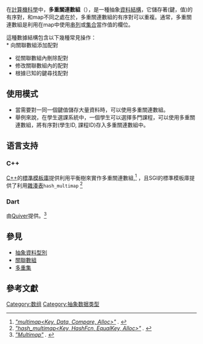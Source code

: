 {{TA
|G1=IT
}}
在[[計算機科學|計算機科學]]中，'''多重關連數組'''（{{lang-en|multimap}}），是一種抽象[[資料結構|資料結構]]，它儲存著(鍵，值)的有序對，和map不同之處在於，多重關連數組的有序對可以重複。通常，多重關連數組是利用在map中使用[[串列_(抽象資料型別)|串列]]或[[集合|集合]]當作值的欄位。<div>這種數據結構包含以下幾種常見操作：<br>
* 向關聯數組添加配對
* 從關聯數組內刪除配對
* 修改關聯數組內的配對
* 根據已知的鍵尋找配對
</div>

== 使用模式 ==
* 當需要對一同一個鍵值儲存大量資料時，可以使用多重關連數組。
* 舉例來說，在學生選課系統中，一個學生可以選擇多門課程，可以使用多重關連數組，將有序對(學生ID, 課程ID)存入多重關連數組中。

== 语言支持 ==

=== C++ ===
[[C++|C++]]的[[標準模板庫|標準模板庫]]提供利用平衡樹來實作多重關連數組,<ref><cite class="citation web" contenteditable="false">[http://www.sgi.com/tech/stl/Multimap.html "multimap<Key, Data, Compare, Alloc>"] {{Wayback|url=http://www.sgi.com/tech/stl/Multimap.html |date=20171216151658 }}. </cite></ref> ，且SGI的標準模板庫提供了利用[[雜湊表|雜湊表]]<code>hash_multimap</code> <ref><cite class="citation web" contenteditable="false">[http://www.sgi.com/tech/stl/hash_multimap.html "hash_multimap<Key, HashFcn, EqualKey, Alloc>"] {{Wayback|url=http://www.sgi.com/tech/stl/hash_multimap.html |date=20171220013934 }}. </cite></ref>

=== Dart ===
由[[Quiver|Quiver]]提供。<ref><cite class="citation web" contenteditable="false">[http://google.github.io/quiver-dart/docs/quiver.collection/Multimap.html "Multimap"] {{Wayback|url=http://google.github.io/quiver-dart/docs/quiver.collection/Multimap.html |date=20140310093552 }}. </cite></ref>

== 參見 ==
* [[抽象資料型別|抽象資料型別]]
* [[关联数组|關聯數組]]
* [[多重集|多重集]]

== 參考文獻 ==
<references />

{{Data_structures}}
[[Category:数组|Category:数组]]
[[Category:抽象数据类型|Category:抽象数据类型]]